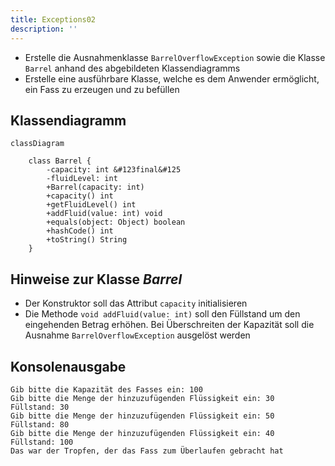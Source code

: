 ```yaml
---
title: Exceptions02
description: ''
---
```



- Erstelle die Ausnahmenklasse `BarrelOverflowException` sowie die Klasse
  `Barrel` anhand des abgebildeten Klassendiagramms
- Erstelle eine ausführbare Klasse, welche es dem Anwender ermöglicht, ein Fass
  zu erzeugen und zu befüllen

## Klassendiagramm

```mermaid
classDiagram

    class Barrel {
        -capacity: int &#123final&#125
        -fluidLevel: int
        +Barrel(capacity: int)
        +capacity() int
        +getFluidLevel() int
        +addFluid(value: int) void
        +equals(object: Object) boolean
        +hashCode() int
        +toString() String
    }
```

## Hinweise zur Klasse _Barrel_

- Der Konstruktor soll das Attribut `capacity` initialisieren
- Die Methode `void addFluid(value: int)` soll den Füllstand um den eingehenden
  Betrag erhöhen. Bei Überschreiten der Kapazität soll die Ausnahme
  `BarrelOverflowException` ausgelöst werden

## Konsolenausgabe

```console
Gib bitte die Kapazität des Fasses ein: 100
Gib bitte die Menge der hinzuzufügenden Flüssigkeit ein: 30
Füllstand: 30
Gib bitte die Menge der hinzuzufügenden Flüssigkeit ein: 50
Füllstand: 80
Gib bitte die Menge der hinzuzufügenden Flüssigkeit ein: 40
Füllstand: 100
Das war der Tropfen, der das Fass zum Überlaufen gebracht hat
```

<Exercise pullRequest="50" branchSuffix="exceptions/02" />
